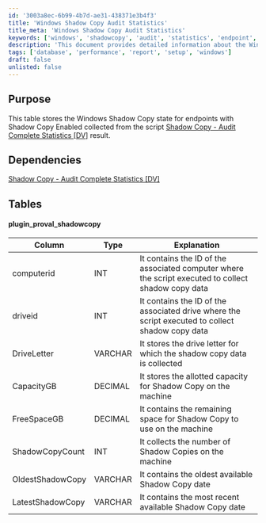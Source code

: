 ```yaml
---
id: '3003a8ec-6b99-4b7d-ae31-438371e3b4f3'
title: 'Windows Shadow Copy Audit Statistics'
title_meta: 'Windows Shadow Copy Audit Statistics'
keywords: ['windows', 'shadowcopy', 'audit', 'statistics', 'endpoint', 'data']
description: 'This document provides detailed information about the Windows Shadow Copy state for endpoints with Shadow Copy enabled. It includes a comprehensive table outlining the schema for storing shadow copy data collected from the specified script, along with dependencies and explanations for each column.'
tags: ['database', 'performance', 'report', 'setup', 'windows']
draft: false
unlisted: false
---
```

## Purpose

This table stores the Windows Shadow Copy state for endpoints with Shadow Copy Enabled collected from the script [Shadow Copy - Audit Complete Statistics [DV]](https://proval.itglue.com/DOC-5078775-7751337) result.

## Dependencies

[Shadow Copy - Audit Complete Statistics [DV]](https://proval.itglue.com/DOC-5078775-7751337)

## Tables

#### plugin_proval_shadowcopy

| Column            | Type    | Explanation                                                                                      |
|-------------------|---------|--------------------------------------------------------------------------------------------------|
| computerid        | INT     | It contains the ID of the associated computer where the script executed to collect shadow copy data |
| driveid           | INT     | It contains the ID of the associated drive where the script executed to collect shadow copy data  |
| DriveLetter       | VARCHAR | It stores the drive letter for which the shadow copy data is collected                           |
| CapacityGB        | DECIMAL | It stores the allotted capacity for Shadow Copy on the machine                                   |
| FreeSpaceGB      | DECIMAL | It contains the remaining space for Shadow Copy to use on the machine                            |
| ShadowCopyCount   | INT     | It collects the number of Shadow Copies on the machine                                          |
| OldestShadowCopy  | VARCHAR | It contains the oldest available Shadow Copy date                                               |
| LatestShadowCopy  | VARCHAR | It contains the most recent available Shadow Copy date                                           |











